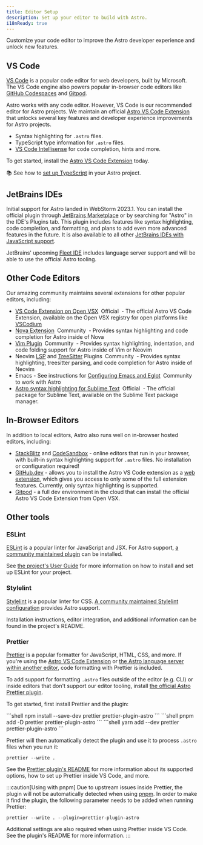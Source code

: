 ```yaml
---
title: Editor Setup
description: Set up your editor to build with Astro.
i18nReady: true
---
```


Customize your code editor to improve the Astro developer experience and unlock new features.

## VS Code

[VS Code](https://code.visualstudio.com/) is a popular code editor for web developers, built by Microsoft. The VS Code engine also powers popular in-browser code editors like [GitHub Codespaces](https://github.com/features/codespaces) and [Gitpod](https://gitpod.io/).

Astro works with any code editor. However, VS Code is our recommended editor for Astro projects. We maintain an official [Astro VS Code Extension](https://marketplace.visualstudio.com/items?itemName=astro-build.astro-vscode) that unlocks several key features and developer experience improvements for Astro projects.

- Syntax highlighting for `.astro` files.
- TypeScript type information for `.astro` files.
- [VS Code Intellisense](https://code.visualstudio.com/docs/editor/intellisense) for code completion, hints and more.

To get started, install the [Astro VS Code Extension](https://marketplace.visualstudio.com/items?itemName=astro-build.astro-vscode) today.

📚 See how to [set up TypeScript](/en/guides/typescript/) in your Astro project.

## JetBrains IDEs

Initial support for Astro landed in WebStorm 2023.1. You can install the official plugin through [JetBrains Marketplace](https://plugins.jetbrains.com/plugin/20959-astro) or by searching for "Astro" in the IDE's Plugins tab. This plugin includes features like syntax highlighting, code completion, and formatting, and plans to add even more advanced features in the future. It is also available to all other [JetBrains IDEs with JavaScript support](https://www.jetbrains.com/products/#lang=js&type=ide).

JetBrains' upcoming [Fleet IDE](https://www.jetbrains.com/fleet/) includes language server support and will be able to use the official Astro tooling.

## Other Code Editors

Our amazing community maintains several extensions for other popular editors, including:

- [VS Code Extension on Open VSX](https://open-vsx.org/extension/astro-build/astro-vscode) <span style="margin: 0.25em;"><Badge variant="accent">Official</Badge></span> - The official Astro VS Code Extension, available on the Open VSX registry for open platforms like [VSCodium](https://vscodium.com/)
- [Nova Extension](https://extensions.panic.com/extensions/sciencefidelity/sciencefidelity.astro/) <span style="margin: 0.25em;"><Badge variant="neutral">Community</Badge></span> - Provides syntax highlighting and code completion for Astro inside of Nova
- [Vim Plugin](https://github.com/wuelnerdotexe/vim-astro) <span style="margin: 0.25em;"><Badge variant="neutral">Community</Badge></span> - Provides syntax highlighting, indentation, and code folding support for Astro inside of Vim or Neovim
- Neovim [LSP](https://github.com/neovim/nvim-lspconfig/blob/master/doc/server_configurations.md#astro) and [TreeSitter](https://github.com/virchau13/tree-sitter-astro) Plugins <span style="margin: 0.25em;"><Badge variant="neutral">Community</Badge></span> - Provides syntax highlighting, treesitter parsing, and code completion for Astro inside of Neovim
- Emacs - See instructions for [Configuring Emacs and Eglot](https://medium.com/@jrmjrm/configuring-emacs-and-eglot-to-work-with-astro-language-server-9408eb709ab0) <span style="margin: 0.25em;"><Badge variant="neutral">Community</Badge></span> to work with Astro
- [Astro syntax highlighting for Sublime Text](https://packagecontrol.io/packages/Astro) <span style="margin: 0.25em;"><Badge variant="accent">Official</Badge></span> - The official package for Sublime Text, available on the Sublime Text package manager.

## In-Browser Editors

In addition to local editors, Astro also runs well on in-browser hosted editors, including:

- [StackBlitz](https://stackblitz.com/) and [CodeSandbox](https://codesandbox.io/) - online editors that run in your browser, with built-in syntax highlighting support for `.astro` files. No installation or configuration required!
- [GitHub.dev](https://github.dev/) - allows you to install the Astro VS Code extension as a [web extension](https://code.visualstudio.com/api/extension-guides/web-extensions), which gives you access to only some of the full extension features. Currently, only syntax highlighting is supported.
- [Gitpod](https://gitpod.io/) - a full dev environment in the cloud that can install the official Astro VS Code Extension from Open VSX.

## Other tools

### ESLint

[ESLint](https://eslint.org/) is a popular linter for JavaScript and JSX. For Astro support, [a community maintained plugin](https://github.com/ota-meshi/eslint-plugin-astro) can be installed.

See [the project's User Guide](https://ota-meshi.github.io/eslint-plugin-astro/user-guide/) for more information on how to install and set up ESLint for your project.

### Stylelint

[Stylelint](https://stylelint.io/) is a popular linter for CSS. [A community maintained Stylelint configuration](https://github.com/ota-meshi/stylelint-config-html) provides Astro support. 

Installation instructions, editor integration, and additional information can be found in the project's README.

### Prettier

[Prettier](https://prettier.io/) is a popular formatter for JavaScript, HTML, CSS, and more. If you're using the [Astro VS Code Extension](https://marketplace.visualstudio.com/items?itemName=astro-build.astro-vscode) or [the Astro language server within another editor](#other-code-editors), code formatting with Prettier is included.

To add support for formatting `.astro` files outside of the editor (e.g. CLI) or inside editors that don't support our editor tooling, install [the official Astro Prettier plugin](https://github.com/withastro/prettier-plugin-astro).

To get started, first install Prettier and the plugin:

<PackageManagerTabs>
  <Fragment slot="npm">
  ```shell
  npm install --save-dev prettier prettier-plugin-astro
  ```
  </Fragment>
  <Fragment slot="pnpm">
  ```shell
  pnpm add -D prettier prettier-plugin-astro
  ```
  </Fragment>
  <Fragment slot="yarn">
  ```shell
  yarn add --dev prettier prettier-plugin-astro
  ```
  </Fragment>
</PackageManagerTabs>

Prettier will then automatically detect the plugin and use it to process `.astro` files when you run it:

```shell
prettier --write .
```

See the [Prettier plugin's README](https://github.com/withastro/prettier-plugin-astro/blob/main/README.md) for more information about its supported options, how to set up Prettier inside VS Code, and more.

:::caution[Using with pnpm]
Due to upstream issues inside Prettier, the plugin will not be automatically detected when using [pnpm](https://pnpm.io/). In order to make it find the plugin, the following parameter needs to be added when running Prettier:

```shell
prettier --write . --plugin=prettier-plugin-astro
```

Additional settings are also required when using Prettier inside VS Code. See the plugin's README for more information.
:::
